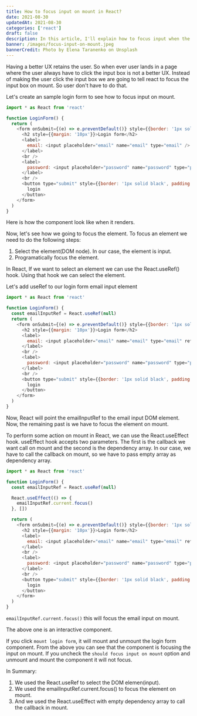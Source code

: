 ```yaml
---
title: How to focus input on mount in React?
date: 2021-08-30
updatedAt: 2021-08-30
categories: ['react']
draft: false
description: In this article, I'll explain how to focus input when the component mount.
banner: /images/focus-input-on-mount.jpeg
bannerCredit: Photo by Elena Taranenko on Unsplash
---
```


Having a better UX retains the user. So when ever user lands in a page where the user always have to click the input
box is not a better UX.
Instead of making the user click the input box we are going to tell react to focus the input box on mount. So user don't have to do that.

Let's create an sample login form to see how to focus input on mount.

```js
import * as React from 'react'

function LoginForm() {
  return (
    <form onSubmit={(e) => e.preventDefault()} style={{border: '1px solid black', padding: '16px'}}>
      <h2 style={{margin: '10px'}}>Login form</h2>
      <label>
        email: <input placeholder="email" name="email" type="email" />
      </label>
      <br />
      <label>
        password: <input placeholder="password" name="password" type="password" />
      </label>
      <br />
      <button type="submit" style={{border: '1px solid black', padding: '8px 14px'}}>
        login
      </button>
    </form>
  )
}
```


Here is how the component look like when it renders.

<LoginForm />

Now, let's see how we going to focus the element. To focus an element we need to do the following steps:

1. Select the element(DOM node). In our case, the element is input.
2. Programatically focus the element.

In React, If we want to select an element we can use the React.useRef() hook. Using that hook we can select the element.

Let's add useRef to our login form email input element

```js
import * as React from 'react'

function LoginForm() {
  const emailInputRef = React.useRef(null)
  return (
    <form onSubmit={(e) => e.preventDefault()} style={{border: '1px solid black', padding: '16px'}}>
      <h2 style={{margin: '10px'}}>Login form</h2>
      <label>
        email: <input placeholder="email" name="email" type="email" ref={emailInputRef} />
      </label>
      <br />
      <label>
        password: <input placeholder="password" name="password" type="password" />
      </label>
      <br />
      <button type="submit" style={{border: '1px solid black', padding: '8px 14px'}}>
        login
      </button>
    </form>
  )
}
```

Now, React will point the emailInputRef to the email input DOM element. Now, the remaining past is
we have to focus the element on mount.

To perform some action on mount in React, we can use the React.useEffect hook. useEffect hook accepts two parameters.
The first is the callback we want call on mount and the second is the dependency array. In our case, we have to call the callback
on mount, so we have to pass empty array as dependency array.

```js
import * as React from 'react'

function LoginForm() {
  const emailInputRef = React.useRef(null)

  React.useEffect(() => {
    emailInputRef.current.focus()
  }, [])

  return (
    <form onSubmit={(e) => e.preventDefault()} style={{border: '1px solid black', padding: '16px'}}>
      <h2 style={{margin: '10px'}}>Login form</h2>
      <label>
        email: <input placeholder="email" name="email" type="email" ref={emailInputRef} />
      </label>
      <br />
      <label>
        password: <input placeholder="password" name="password" type="password" />
      </label>
      <br />
      <button type="submit" style={{border: '1px solid black', padding: '8px 14px'}}>
        login
      </button>
    </form>
  )
}
```

`emailInputRef.current.focus()` this will focus the email input on mount.

<App />

The above one is an interactive component.

If you click `mount login form`, it will mount and unmount the login form component.
From the above you can see that the component is focusing the input on mount. If you uncheck the `should focus input on mount`
option and unmount and mount the component it will not focus.

In Summary:

1. We used the React.useRef to select the DOM elemen(input).
2. We used the emailInputRef.current.focus() to focus the element on mount.
3. And we used the React.useEffect with empty dependency array to call the callback in mount.

